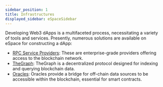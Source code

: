 ```yaml
---
sidebar_position: 1
title: Infrastructures
displayed_sidebar: eSpaceSidebar
---
```


Developing Web3 dApps is a multifaceted process, necessitating a variety of tools and services. Presently, numerous solutions are available on eSpace for constructing a dApp:

- [RPC Service Providers](./RPC-Provider): These are enterprise-grade providers offering access to the blockchain network.
- [TheGraph](./graph): TheGraph is a decentralized protocol designed for indexing and querying blockchain data.
- [Oracles](./oracles): Oracles provide a bridge for off-chain data sources to be accessible within the blockchain, essential for smart contracts.
